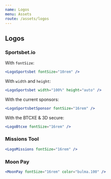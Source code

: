 ```yaml
---
name: Logos
menu: Assets
route: /assets/logos
---
```


## Logos

### Sportsbet.io

With `fontSize`:

```jsx react-live
<LogoSportsbet fontSize="10rem" />
```

With `width` and `height`:

```jsx react-live
<LogoSportsbet width="100%" height="auto" />
```

With the current sponsors:

```jsx react-live
<LogoSportsbetSponsor fontSize="16rem" />
```

With the BTCXE & 3D secure:

```jsx react-live
<LogoBtcxe fontSize="16rem" />
```

### Missions Tool

```jsx react-live
<LogoMissions fontSize="16rem" />
```

### Moon Pay

```jsx react-live
<MoonPay fontSize="16rem" color="bulma.100" />
```

